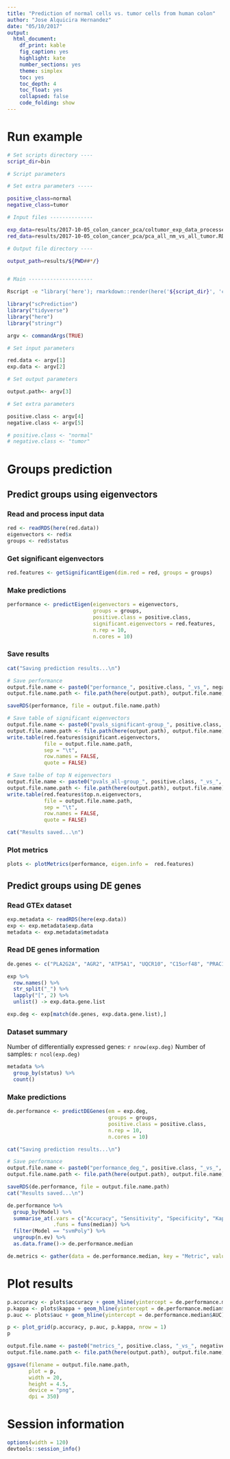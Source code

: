 ```yaml
---
title: "Prediction of normal cells vs. tumor cells from human colon"
author: "Jose Alquicira Hernandez"
date: "05/10/2017"
output:
  html_document:
    df_print: kable
    fig_caption: yes
    highlight: kate
    number_sections: yes
    theme: simplex
    toc: yes
    toc_depth: 4
    toc_float: yes
    collapsed: false
    code_folding: show
---
```


# Run example

```bash
# Set scripts directory ----
script_dir=bin

# Script parameters

# Set extra parameters -----

positive_class=normal
negative_class=tumor

# Input files --------------

exp_data=results/2017-10-05_colon_cancer_pca/coltumor_exp_data_processed.RDS
red_data=results/2017-10-05_colon_cancer_pca/pca_all_nm_vs_all_tumor.RDS

# Output file directory ----

output_path=results/${PWD##*/}


# Main ---------------------

Rscript -e "library('here'); rmarkdown::render(here('${script_dir}', 'coltumor_pca_prediction.Rmd'), output_file = paste0('${positive_class}', '-', '${negative_class}', '.html'), output_dir = here('${output_path}'))" ${red_data} ${exp_data} ${output_path} ${positive_class} ${negative_class}
```

```r
library("scPrediction")
library("tidyverse")
library("here")
library("stringr")
```

```r
argv <- commandArgs(TRUE)

# Set input parameters

red.data <- argv[1]
exp.data <- argv[2]

# Set output parameters

output.path<- argv[3]

# Set extra parameters

positive.class <- argv[4]
negative.class <- argv[5]

# positive.class <- "normal"
# negative.class <- "tumor"
```

# Groups prediction {.tabset}

## Predict groups using eigenvectors

### Read and process input data

```r
red <- readRDS(here(red.data))
eigenvectors <- red$x
groups <- red$status
```

### Get significant eigenvectors

```r
red.features <- getSignificantEigen(dim.red = red, groups = groups)
```

### Make predictions

```r
performance <- predictEigen(eigenvectors = eigenvectors,
                            groups = groups,
                            positive.class = positive.class,
                            significant.eigenvectors = red.features, 
                            n.rep = 10,
                            n.cores = 10)
```

### Save results

```r
cat("Saving prediction results...\n")

# Save performance
output.file.name <- paste0("performance_", positive.class, "_vs_", negative.class, ".RDS")
output.file.name.path <- file.path(here(output.path), output.file.name)

saveRDS(performance, file = output.file.name.path)

# Save table of significant eigenvectors
output.file.name <- paste0("pvals_significant-group_", positive.class, "_vs_", negative.class, ".txt")
output.file.name.path <- file.path(here(output.path), output.file.name)
write.table(red.features$significant.eigenvectors, 
            file = output.file.name.path,
            sep = "\t",
            row.names = FALSE,
            quote = FALSE)

# Save talbe of top N eigenvectors
output.file.name <- paste0("pvals_all-group_", positive.class, "_vs_", negative.class, ".txt")
output.file.name.path <- file.path(here(output.path), output.file.name)
write.table(red.features$top.n.eigenvectors,
            file = output.file.name.path,
            sep = "\t",
            row.names = FALSE,
            quote = FALSE)

cat("Results saved...\n")
```

### Plot metrics

```r
plots <- plotMetrics(performance, eigen.info =  red.features)
```



## Predict groups using DE genes


### Read GTEx dataset

```r
exp.metadata <- readRDS(here(exp.data))
exp <- exp.metadata$exp.data
metadata <- exp.metadata$metadata
```


### Read DE genes information


```r
de.genes <- c("PLA2G2A", "AGR2", "ATP5A1", "UQCR10", "C15orf48", "PRAC1", "LGALS4", "CKB", "PIGR", "MT1E", "MT1G", "MT2A", "C10orf99", "FABP1", "MT1X", "FXYD3", "WFDC2", "NDUFB1", "DBI", "SERF2", "TMSB10", "ATP5I", "MYL6", "S100A10", "B2M", "UBA52", "RPS29", "COX6C", "COX7C", "USMG5", "RPS23", "ATP5G1", "LGALS3", "SNORD13", "SNORD118", "S100P", "S100A11", "HNRNPH1", "ANKRD10", "SAT1", "RP11-1143G9.4", "LYZ", "HSPH1", "HSP90AA1", "HSPA8")
```

```r
exp %>% 
  row.names() %>% 
  str_split("_") %>% 
  lapply("[", 2) %>% 
  unlist() -> exp.data.gene.list

exp.deg <- exp[match(de.genes, exp.data.gene.list),]
```


### Dataset summary

Number of differentially expressed genes: `r nrow(exp.deg)`
Number of samples: `r ncol(exp.deg)`


```r
metadata %>%
  group_by(status) %>%
  count()
```

### Make predictions

```r
de.performance <- predictDEGenes(em = exp.deg,
                                 groups = groups,
                                 positive.class = positive.class,
                                 n.rep = 10,
                                 n.cores = 10)
```

```r
cat("Saving prediction results...\n")

# Save performance
output.file.name <- paste0("performance_deg_", positive.class, "_vs_", negative.class, ".RDS")
output.file.name.path <- file.path(here(output.path), output.file.name)

saveRDS(de.performance, file = output.file.name.path)
cat("Results saved...\n")
```

```r
de.performance %>%
  group_by(Model) %>%
  summarise_at(.vars = c("Accuracy", "Sensitivity", "Specificity", "Kappa", "AUC"),
               .funs = funs(median)) %>%
  filter(Model == "svmPoly") %>%
  ungroup(n.ev) %>%
  as.data.frame()-> de.performance.median

de.metrics <- gather(data = de.performance.median, key = "Metric", value = "Value", 2:6)
```

# Plot results

```r
p.accuracy <- plots$accuracy + geom_hline(yintercept = de.performance.median$Accuracy)
p.kappa <- plots$kappa + geom_hline(yintercept = de.performance.median$Kappa)
p.auc <- plots$auc + geom_hline(yintercept = de.performance.median$AUC)
```

```r
p <- plot_grid(p.accuracy, p.auc, p.kappa, nrow = 1)
p
```


```r
output.file.name <- paste0("metrics_", positive.class, "_vs_", negative.class, ".png")
output.file.name.path <- file.path(here(output.path), output.file.name)

ggsave(filename = output.file.name.path,
       plot = p,
       width = 20,
       height = 4.5,
       device = "png",
       dpi = 350)
```

# Session information

```r
options(width = 120)
devtools::session_info()
```